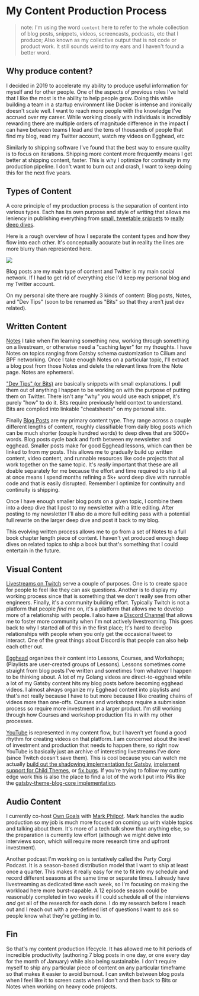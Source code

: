 
<Layout location={props.location}>

# My Content Production Process

> note: I'm using the word `content` here to refer to the whole collection of blog posts, snippets, videos, screencasts, podcasts, etc that I produce; Also known as my collective output that is not code or product work. It still sounds weird to my ears and I haven't found a better word.

## Why produce content?

I decided in 2019 to accelerate my ability to produce useful information for myself and for other people. One of the aspects of previous roles I've held that I like the most is the ability to help people grow. Doing this while building a team in a startup environment like Docker is intense and ironically doesn't scale well. I want to reach more people with the knowledge I've accrued over my career. While working closely with individuals is incredibly rewarding there are multiple orders of magnitude difference in the impact I can have between teams I lead and the tens of thousands of people that find my blog, read my Twitter account, watch my videos on Egghead, etc

Similarly to shipping software I've found that the best way to ensure quality is to focus on iterations. Shipping more content more frequently means I get better at shipping content, faster. This is why I optimize for continuity in my production pipeline. I don't want to burn out and crash, I want to keep doing this for the next five years.

## Types of Content

A core principle of my production process is the separation of content into various types. Each has its own purpose and style of writing that allows me leniency in publishing everything from [small, tweetable snippets](https://www.christopherbiscardi.com/devtips) to [really deep dives](https://www.christopherbiscardi.com/post/styles-and-naming).

Here is a rough overview of how I separate the content types and how they flow into each other. It's conceptually accurate but in reality the lines are more blurry than represented here.

![](./content-types.png)

Blog posts are my main type of content and Twitter is my main social network. If I had to get rid of everything else I'd keep my personal blog and my Twitter account.

On my personal site there are roughly 3 kinds of content: Blog posts, Notes, and "Dev Tips" (soon to be renamed as "Bits" so that they aren't just dev related).

## Written Content

[Notes](/notes) I take when I'm learning something new, working through something on a livestream, or otherwise need a "caching layer" for my thoughts. I have Notes on topics ranging from Gatsby schema customization to Cilium and BPF networking. Once I take enough Notes on a particular topic, I'll extract a blog post from those Notes and delete the relevant lines from the Note page. Notes are ephemeral.

["Dev Tips" (or Bits)](/devtips) are basically snippets with small explanations. I pull them out of anything I happen to be working on with the purpose of putting them on Twitter. There isn't any "why" you would use each snippet, it's purely "how" to do it. Bits require previously held context to understand. Bits are compiled into linkable "cheatsheets" on my personal site.

Finally [Blog Posts](/post) are my primary content type. They range across a couple different lengths of content, roughly classifiable from daily blog posts which can be much shorter (couple hundred words) to deep dives that are 5000+ words. Blog posts cycle back and forth between my newsletter and egghead. Smaller posts make for good Egghead lessons, which can then be linked to from my posts. This allows me to gradually build up written content, video content, and runnable resources like code projects that all work together on the same topic. It's _really_ important that these are all doable separately for me because the effort and time required to ship it all at once means I spend months refining a 5k+ word deep dive with runnable code and that is easily disrupted. Remember I optimize for continuity and continuity is shipping.

Once I have enough smaller blog posts on a given topic, I combine them into a deep dive that I post to my newsletter with a little editing. After posting to my newsletter I'll also do a more full editing pass with a potential full rewrite on the larger deep dive and post it back to my blog.

This evolving written process allows me to go from a set of Notes to a full book chapter length piece of content. I haven't yet produced enough deep dives on related topics to ship a book but that's something that I could entertain in the future.

## Visual Content

[Livestreams on Twitch](https://www.twitch.tv/chrisbiscardi) serve a couple of purposes. One is to create space for people to feel like they can ask questions. Another is to display my working process since that is something that we don't really see from other engineers. Finally, it's a community building effort. Typically Twitch is not a platform that people _find_ me on, it's a platform that allows me to develop more of a relationship with people. I also have a [Discord Channel](https://discord.gg/S9Gdagv) that allows me to foster more community when I'm not actively livestreaming. This goes back to why I started all of this in the first place; It's hard to develop relationships with people when you only get the occasional tweet to interact. One of the great things about Discord is that people can also help each other out.

[Egghead](https://egghead.io/instructors/chris-biscardi) organizes their content into Lessons, Courses, and Workshops; (Playlists are user-created groups of Lessons). Lessons sometimes come straight from blog posts I've written and sometimes from whatever I happen to be thinking about. A lot of my Golang videos are direct-to-egghead while a lot of my Gatsby content hits my blog posts before becoming egghead videos. I almost always organize my Egghead content into playlists and that's not really because I have to but more because I like creating chains of videos more than one-offs. Courses and workshops require a submission process so require more investment in a larger product. I'm still working through how Courses and workshop production fits in with my other processes.

[YouTube](https://www.youtube.com/channel/UCiSIL42pQRpc-8JNiYDFyzQ) is represented in my content flow, but I haven't yet found a good rhythm for creating videos on that platform. I am concerned about the level of investment and production that needs to happen there, so right now YouTube is basically just an archive of interesting livestreams I've done (since Twitch doesn't save them). This is cool because you can watch me actually [build out the shadowing implementation for Gatsby](https://www.youtube.com/watch?v=Jzx8UrTdYOk&list=PLWtPciJ1UMuBEaMPkTXrhPv2mwe-yRHRb&index=8), [implement support for Child Themes](https://www.youtube.com/watch?v=2WOZmC7B-Ks&list=PLWtPciJ1UMuBEaMPkTXrhPv2mwe-yRHRb&index=7), or [fix bugs](https://www.youtube.com/watch?v=Nz0UXVvqP2Q&list=PLWtPciJ1UMuBEaMPkTXrhPv2mwe-yRHRb&index=9). If you're trying to follow my cutting edge work this is also the place to find a lot of the work I put into PRs like the [gatsby-theme-blog-core implementation](https://www.youtube.com/watch?v=oS4HAWgb5pk&list=PLWtPciJ1UMuBEaMPkTXrhPv2mwe-yRHRb&index=17).

## Audio Content

I currently co-host [Own Goals](https://owngoals.stream/) with [Mark Philpot](https://twitter.com/mark_philpot). Mark handles the audio production so my job is much more focused on coming up with viable topics and talking about them. It's more of a tech talk show than anything else, so the preparation is currently low effort (although we might delve into interviews soon, which will require more research time and upfront investment).

Another podcast I'm working on is tentatively called the Party Corgi Podcast. It is a season-based distribution model that I want to ship at least once a quarter. This makes it really easy for me to fit into my schedule and record different seasons at the same time or separate times. I already have livestreaming as dedicated time each week, so I'm focusing on making the workload here more burst-capable. A 12 episode season could be reasonably completed in two weeks if I could schedule all of the interviews _and_ get all of the research for each done. I do my research before I reach out and I reach out with a pre-defined list of questions I want to ask so people know what they're getting in to.

## Fin

So that's my content production lifecycle. It has allowed me to hit periods of incredible productivity (authoring 7 blog posts in one day, or one every day for the month of January) while also being sustainable. I don't require myself to ship any particular piece of content on any particular timeframe so that makes it easier to avoid burnout. I can switch between blog posts when I feel like it to screen casts when I don't and then back to Bits or Notes when working on heavy code projects.

</Layout>
